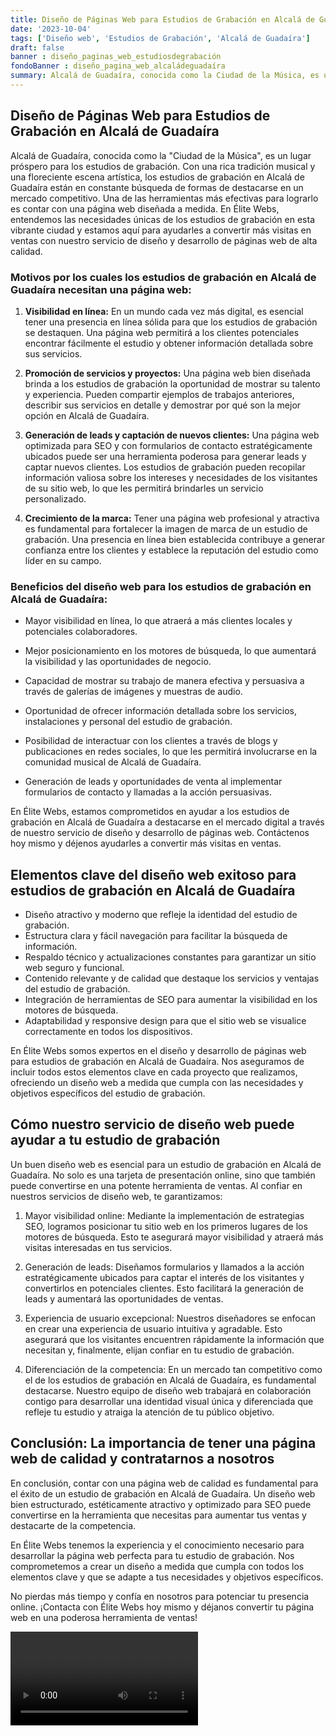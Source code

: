 ```yaml
---
title: Diseño de Páginas Web para Estudios de Grabación en Alcalá de Guadaíra
date: '2023-10-04'
tags: ['Diseño web', 'Estudios de Grabación', 'Alcalá de Guadaíra']
draft: false
banner : diseño_paginas_web_estudiosdegrabación
fondoBanner : diseño_pagina_web_alcaládeguadaíra
summary: Alcalá de Guadaíra, conocida como la Ciudad de la Música, es un lugar próspero para los estudios de grabación. Con una rica tradición musical y una floreciente escena artística, los estudios de grabación en Alcalá de Guadaíra están en constante búsqueda de formas de destacarse en un mercado competitivo. Una de las herramientas más efectivas para lograrlo es contar con una página web diseñada a medida. En Élite Webs, entendemos las necesidades únicas de los estudios de grabación en esta vibrante ciudad y estamos aquí para ayudarles a convertir más visitas en ventas con nuestro servicio de diseño y desarrollo de páginas web de alta calidad.
---
```


## Diseño de Páginas Web para Estudios de Grabación en Alcalá de Guadaíra

Alcalá de Guadaíra, conocida como la "Ciudad de la Música", es un lugar próspero para los estudios de grabación. Con una rica tradición musical y una floreciente escena artística, los estudios de grabación en Alcalá de Guadaíra están en constante búsqueda de formas de destacarse en un mercado competitivo. Una de las herramientas más efectivas para lograrlo es contar con una página web diseñada a medida. En Élite Webs, entendemos las necesidades únicas de los estudios de grabación en esta vibrante ciudad y estamos aquí para ayudarles a convertir más visitas en ventas con nuestro servicio de diseño y desarrollo de páginas web de alta calidad.

### Motivos por los cuales los estudios de grabación en Alcalá de Guadaíra necesitan una página web:

1. **Visibilidad en línea:** En un mundo cada vez más digital, es esencial tener una presencia en línea sólida para que los estudios de grabación se destaquen. Una página web permitirá a los clientes potenciales encontrar fácilmente el estudio y obtener información detallada sobre sus servicios.

2. **Promoción de servicios y proyectos:** Una página web bien diseñada brinda a los estudios de grabación la oportunidad de mostrar su talento y experiencia. Pueden compartir ejemplos de trabajos anteriores, describir sus servicios en detalle y demostrar por qué son la mejor opción en Alcalá de Guadaíra.

3. **Generación de leads y captación de nuevos clientes:** Una página web optimizada para SEO y con formularios de contacto estratégicamente ubicados puede ser una herramienta poderosa para generar leads y captar nuevos clientes. Los estudios de grabación pueden recopilar información valiosa sobre los intereses y necesidades de los visitantes de su sitio web, lo que les permitirá brindarles un servicio personalizado.

4. **Crecimiento de la marca:** Tener una página web profesional y atractiva es fundamental para fortalecer la imagen de marca de un estudio de grabación. Una presencia en línea bien establecida contribuye a generar confianza entre los clientes y establece la reputación del estudio como líder en su campo.

### Beneficios del diseño web para los estudios de grabación en Alcalá de Guadaíra:

- Mayor visibilidad en línea, lo que atraerá a más clientes locales y potenciales colaboradores.

- Mejor posicionamiento en los motores de búsqueda, lo que aumentará la visibilidad y las oportunidades de negocio.

- Capacidad de mostrar su trabajo de manera efectiva y persuasiva a través de galerías de imágenes y muestras de audio.

- Oportunidad de ofrecer información detallada sobre los servicios, instalaciones y personal del estudio de grabación.

- Posibilidad de interactuar con los clientes a través de blogs y publicaciones en redes sociales, lo que les permitirá involucrarse en la comunidad musical de Alcalá de Guadaíra.

- Generación de leads y oportunidades de venta al implementar formularios de contacto y llamadas a la acción persuasivas.

En Élite Webs, estamos comprometidos en ayudar a los estudios de grabación en Alcalá de Guadaíra a destacarse en el mercado digital a través de nuestro servicio de diseño y desarrollo de páginas web. Contáctenos hoy mismo y déjenos ayudarles a convertir más visitas en ventas.

<GifSeo />

<Cta />

## Elementos clave del diseño web exitoso para estudios de grabación en Alcalá de Guadaíra

- Diseño atractivo y moderno que refleje la identidad del estudio de grabación.
- Estructura clara y fácil navegación para facilitar la búsqueda de información.
- Respaldo técnico y actualizaciones constantes para garantizar un sitio web seguro y funcional.
- Contenido relevante y de calidad que destaque los servicios y ventajas del estudio de grabación.
- Integración de herramientas de SEO para aumentar la visibilidad en los motores de búsqueda.
- Adaptabilidad y responsive design para que el sitio web se visualice correctamente en todos los dispositivos.

En Élite Webs somos expertos en el diseño y desarrollo de páginas web para estudios de grabación en Alcalá de Guadaíra. Nos aseguramos de incluir todos estos elementos clave en cada proyecto que realizamos, ofreciendo un diseño web a medida que cumpla con las necesidades y objetivos específicos del estudio de grabación.

## Cómo nuestro servicio de diseño web puede ayudar a tu estudio de grabación

Un buen diseño web es esencial para un estudio de grabación en Alcalá de Guadaíra. No solo es una tarjeta de presentación online, sino que también puede convertirse en una potente herramienta de ventas. Al confiar en nuestros servicios de diseño web, te garantizamos:

1. Mayor visibilidad online: Mediante la implementación de estrategias SEO, logramos posicionar tu sitio web en los primeros lugares de los motores de búsqueda. Esto te asegurará mayor visibilidad y atraerá más visitas interesadas en tus servicios.

2. Generación de leads: Diseñamos formularios y llamados a la acción estratégicamente ubicados para captar el interés de los visitantes y convertirlos en potenciales clientes. Esto facilitará la generación de leads y aumentará las oportunidades de ventas.

3. Experiencia de usuario excepcional: Nuestros diseñadores se enfocan en crear una experiencia de usuario intuitiva y agradable. Esto asegurará que los visitantes encuentren rápidamente la información que necesitan y, finalmente, elijan confiar en tu estudio de grabación.

4. Diferenciación de la competencia: En un mercado tan competitivo como el de los estudios de grabación en Alcalá de Guadaíra, es fundamental destacarse. Nuestro equipo de diseño web trabajará en colaboración contigo para desarrollar una identidad visual única y diferenciada que refleje tu estudio y atraiga la atención de tu público objetivo.

## Conclusión: La importancia de tener una página web de calidad y contratarnos a nosotros

En conclusión, contar con una página web de calidad es fundamental para el éxito de un estudio de grabación en Alcalá de Guadaíra. Un diseño web bien estructurado, estéticamente atractivo y optimizado para SEO puede convertirse en la herramienta que necesitas para aumentar tus ventas y destacarte de la competencia.

En Élite Webs tenemos la experiencia y el conocimiento necesario para desarrollar la página web perfecta para tu estudio de grabación. Nos comprometemos a crear un diseño a medida que cumpla con todos los elementos clave y que se adapte a tus necesidades y objetivos específicos.

No pierdas más tiempo y confía en nosotros para potenciar tu presencia online. ¡Contacta con Élite Webs hoy mismo y déjanos convertir tu página web en una poderosa herramienta de ventas!

<Video />

<CtaBot job='Estudios de Grabación' city='Alcalá de Guadaíra'/>

<Gmaps query='Alcalá de Guadaíra+españa+maps' />